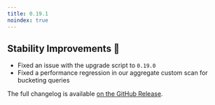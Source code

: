 ```yaml
---
title: 0.19.1
noindex: true
---
```


## Stability Improvements 💪

- Fixed an issue with the upgrade script to `0.19.0`
- Fixed a performance regression in our aggregate custom scan for bucketing queries

The full changelog is available [on the GitHub Release](https://github.com/paradedb/paradedb/releases/tag/v0.19.1).
